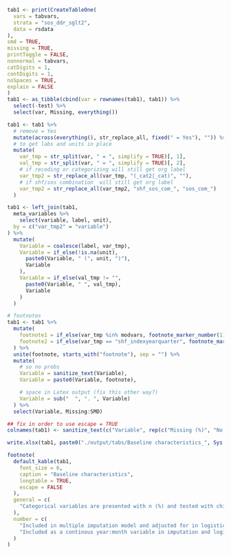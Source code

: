 ```r

tab1 <- print(CreateTableOne(
  vars = tabvars,
  strata = "sos_ddr_sglt2",
  data = rsdata
),
smd = TRUE,
missing = TRUE,
printToggle = FALSE,
nonnormal = tabvars,
catDigits = 1,
contDigits = 1,
noSpaces = TRUE,
explain = FALSE
)
tab1 <- as_tibble(cbind(var = rownames(tab1), tab1)) %>%
  select(-test) %>%
  select(var, Missing, everything())

tab1 <- tab1 %>%
  # remove = Yes
  mutate(across(everything(), str_replace_all, fixed(" = Yes"), "")) %>%
  # to get labs and units in place
  mutate(
    var_tmp = str_split(var, " = ", simplify = TRUE)[, 1],
    val_tmp = str_split(var, " = ", simplify = TRUE)[, 2],
    # if recoding or categorizing will still get org label
    var_tmp2 = str_replace_all(var_tmp, "(_cat2|_cat)", ""),
    # if shf/sos combination  will still get org label
    var_tmp2 = str_replace_all(var_tmp2, "shf_sos_com_", "sos_com_")
  )

tab1 <- left_join(tab1,
  meta_variables %>%
    select(variable, label, unit),
  by = c("var_tmp2" = "variable")
) %>%
  mutate(
    Variable = coalesce(label, var_tmp),
    Variable = if_else(!is.na(unit),
      paste0(Variable, " (", unit, ")"),
      Variable
    ),
    Variable = if_else(val_tmp != "",
      paste0(Variable, " ", val_tmp),
      Variable
    )
  )

# footnotes
tab1 <- tab1 %>%
  mutate(
    footnote1 = if_else(var_tmp %in% modvars, footnote_marker_number(1), ""),
    footnote2 = if_else(var_tmp == "shf_indexyearquarter", footnote_marker_number(2), "")
  ) %>%
  unite(footnote, starts_with("footnote"), sep = "") %>%
  mutate(
    # so no probs
    Variable = sanitize_text(Variable),
    Variable = paste0(Variable, footnote),

    # space in Latex output (fix this other way?)
    Variable = sub("  ", ". ", Variable)
  ) %>%
  select(Variable, Missing:SMD)

## fix in order to use escape = TRUE
colnames(tab1) <- sanitize_text(c("Variable", rep(c("Missing (%)", "No SGLT2i", "SGLT2i", "p-value", "SMD"), 2)))

write.xlsx(tab1, paste0("./output/tabs/Baseline characteristics_", Sys.Date(), ".xlsx"), rowNames = FALSE)

footnote(
  default_kable(tab1,
    font_size = 6,
    caption = "Baseline characteristics",
    longtable = TRUE,
    escape = FALSE
  ),
  general = c(
    "Categorical variables are presented with n (%) and tested with chi-square test and continuous variables with median [q1-q3] and tested with Kruskal-Wallis test."
  ),
  number = c(
    "Included in multiple imputation model and adjusted for in logistic regression models",
    "Included as a continous year:month variable in imputation and logistic regression models"
  )
)
```
